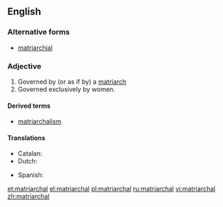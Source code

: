 ==English==

===Alternative forms===
* [[matriarchial]]

===Adjective===
{{en-adj}}

# Governed by (or as if by) a [[matriarch]]
# Governed exclusively by women.

====Derived terms====
* [[matriarchalism]]

====Translations====
{{trans-top|governed by a matriarch}}
* Catalan: {{t|ca|matriarcal}}
* Dutch: {{t-|nl|matriarchaal}}
{{trans-mid}}
* Spanish: {{t|es|matriarcal}}
{{trans-bottom}}

[[et:matriarchal]]
[[el:matriarchal]]
[[pl:matriarchal]]
[[ru:matriarchal]]
[[vi:matriarchal]]
[[zh:matriarchal]]